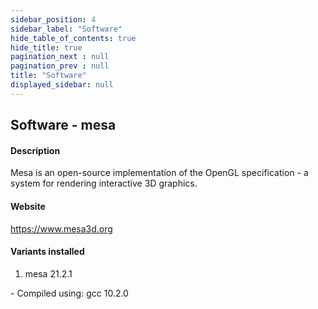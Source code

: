 ```yaml
---
sidebar_position: 4
sidebar_label: "Software"
hide_table_of_contents: true
hide_title: true
pagination_next : null
pagination_prev : null
title: "Software"
displayed_sidebar: null
---
```


## Software - mesa


#### Description
Mesa is an open-source implementation of the OpenGL specification - a system for rendering interactive 3D graphics.

#### Website
https://www.mesa3d.org

#### Variants installed
1. mesa 21.2.1
<div class="ul-circle">
    - Compiled using: gcc 10.2.0
</div>

